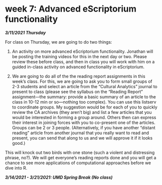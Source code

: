 # week 7: Advanced eScriptorium functionality

***3/11/2021 Thursday*** 

For class on Thursday, we are going to do two things:

(1) An activity on more advanced eScriptorium functionality. Jonathan will be posting the training videos for this in the next day or two. Please review these before class, and then in class you will work with him on a guided in-class activity on advanced functionality in eScriptorium.

(2) We are going to do all of the the reading report assignments in this week's class. For this, we are going to ask you to form small groups of 2-3 students and select an article from the "Cultural Analytics" journal to present to class (please see the syllabus on the "Reading Report" assignment—the summary: provide a basic summary of an article to the class in 10-12 min or so—nothing too complex). You can use this listserv to coordinate groups. My suggestion would be for each of you to quickly review the CA archives (they aren't big) and list a few articles that you would be interested in forming a group around. Others then can express their interest in joining forces with you to co-present one of the articles. Groups can be 2 or 3 people. (Alternatively, if you have another "distant reading" article from another journal that you really want to read and present, you can send that along to us and we will approve it if it looks good.)

This will knock out two birds with one stone (such a violent and distressing phrase, no?). We will get everyone's reading reports done and you will get a chance to see more applications of computational approaches before we dive into R.


***3/14/2021 - 3/21/2021: UMD Spring Break (No class)***